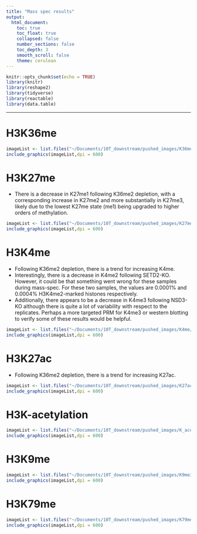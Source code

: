```yaml
---
title: "Mass spec results"
output:
  html_document:
    toc: true
    toc_float: true
    collapsed: false
    number_sections: false
    toc_depth: 3
    smooth_scroll: false
    theme: cerulean
---
```


```r
knitr::opts_chunk$set(echo = TRUE)
library(knitr)
library(reshape2)
library(tidyverse)
library(reactable)
library(data.table)
```

---

# H3K36me
```r
imageList <- list.files("~/Documents/10T_downstream/pushed_images/K36me/mass_spec", pattern= "*.png", full.names=T)
include_graphics(imageList,dpi = 600)
```

# H3K27me
<ul>
  <li>There is a decrease in K27me1 following K36me2 depletion, with a corresponding increase in K27me2 and more substantially in K27me3, likely due to the lowest K27me state (me1) being upgraded to higher orders of methylation. </li>
</ul>

```r
imageList <- list.files("~/Documents/10T_downstream/pushed_images/K27me_mass_spec", pattern= "*.png", full.names=T)
include_graphics(imageList,dpi = 600)
```

# H3K4me
<ul>
  <li>Following K36me2 depletion, there is a trend for increasing K4me. </li>
  <li>Interestingly, there is a decrease in K4me2 following SETD2-KO. However, it could be that something went wrong for these samples during mass-spec. For these two samples, the values are 0.0001% and 0.0004% H3K4me2-marked histones respectively. </li>
  <li>Additionally, there appears to be a decrease in K4me3 following NSD3-KO although there is quite a lot of variability with respect to the replicates. Perhaps a more targeted PRM for K4me3 or western blotting to verify some of these results would be helpful. </li>
</ul>

```r
imageList <- list.files("~/Documents/10T_downstream/pushed_images/K4me/mass_spec", pattern= "*.png", full.names=T)
include_graphics(imageList,dpi = 600)
```

# H3K27ac
<ul>
  <li>Following K36me2 depletion, there is a trend for increasing K27ac. </li>
</ul>
```r
imageList <- list.files("~/Documents/10T_downstream/pushed_images/K27ac", pattern= "*.png", full.names=T)
include_graphics(imageList,dpi = 600)
```

# H3K-acetylation
```r
imageList <- list.files("~/Documents/10T_downstream/pushed_images/K_acetylation", pattern= "*.png", full.names=T)
include_graphics(imageList,dpi = 600)
```

# H3K9me
```r
imageList <- list.files("~/Documents/10T_downstream/pushed_images/K9me3/mass_spec", pattern= "*.png", full.names=T)
include_graphics(imageList,dpi = 600)
```

# H3K79me
```r
imageList <- list.files("~/Documents/10T_downstream/pushed_images/K79me_mass_spec", pattern= "*.png", full.names=T)
include_graphics(imageList,dpi = 600)
```

